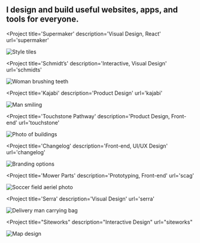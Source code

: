 

<SEO title="Interactive Designer & UX Engineer" />

<Container width={sizes.large}>


<Box maxWidth={sizes.small} mx='auto'>


## I design and build useful websites, apps, and tools for everyone.

</Box>


</Container>


<Container text width={sizes.large}>
<Box sx={{
  display: 'grid',
  gridTemplateColumns: ['1fr', 'repeat(2, 1fr)'],
  gridGap: [4, 5],
  alignItems: 'center',
  mx: 'auto',
  my: [0, 3, 6]
}}>


<Project
  title='Supermaker'
  description='Visual Design, React'
  url='supermaker'
>


![Style tiles](../images/supermaker/card-comp.jpg)

</Project>


<Project
  title='Schmidt’s'
  description='Interactive, Visual Design'
  url='schmidts'
>


![Woman brushing teeth](../images/schmidts/woman-smile.jpg)

</Project>


<Project
  title='Kajabi'
  description='Product Design'
  url='kajabi'
>


![Man smiling](../images/kajabi/kajabi-welcome-alt.png)

</Project>


<Project
  title='Touchstone Pathway'
  description='Product Design, Front-end'
  url='touchstone'
>


![Photo of buildings](../images/touchstone/featured.jpg)

</Project>


<Project
  title='Changelog'
  description='Front-end, UI/UX Design'
  url='changelog'
>


![Branding options](../images/changelog/changelog-artwork.jpg)

</Project>


<Project
  title='Mower Parts'
  description='Prototyping, Front-end'
  url='scag'
>


![Soccer field aeriel photo](../images/scag/scag-artwork.jpg)

</Project>


<Project
  title='Serra'
  description='Visual Design'
  url='serra'
>


![Delivery man carrying bag](../images/serra/photo.jpg)

</Project>


<Project
  title="Siteworks"
  description="Interactive Design"
  url="siteworks"
>


![Map design](../images/siteworks/siteworks-artwork.jpg)

</Project>


</Box>
</Container>


